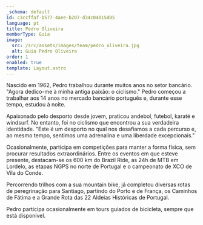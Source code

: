 ```yaml
---
_schema: default
id: c3ccffaf-b577-4aee-b207-d34c04815d05
language: pt
title: Pedro Oliveira
memberType: Guia
image:
  src: /src/assets/images/team/pedro_oliveira.jpg
  alt: Guia Pedro Oliveira
order: 1
enabled: true
template: Layout.astro
---
```


Nascido em 1962, Pedro trabalhou durante muitos anos no setor bancário. "Agora
dedico-me à minha antiga paixão: o ciclismo." Pedro começou a trabalhar aos 14
anos no mercado bancário português e, durante esse tempo, estudou à noite.

Apaixonado pelo desporto desde jovem, praticou andebol, futebol, karaté e
windsurf. No entanto, foi no ciclismo que encontrou a sua verdadeira identidade.
"Este é um desporto no qual nos desafiamos a cada percurso e, ao mesmo tempo,
sentimos uma adrenalina e uma liberdade excepcionais."

Ocasionalmente, participa em competições para manter a forma física, sem
procurar resultados extraordinários. Entre os eventos em que esteve presente,
destacam-se os 600 km do Brazil Ride, as 24h de MTB em Lordelo, as etapas NGPS
no norte de Portugal e o campeonato de XCO de Vila do Conde.

Percorrendo trilhos com a sua mountain bike, já completou diversas rotas de
peregrinação para Santiago, partindo do Porto e de França, os Caminhos de Fátima
e a Grande Rota das 22 Aldeias Históricas de Portugal.

Pedro participa ocasionalmente em tours guiados de bicicleta, sempre que está
disponível.
